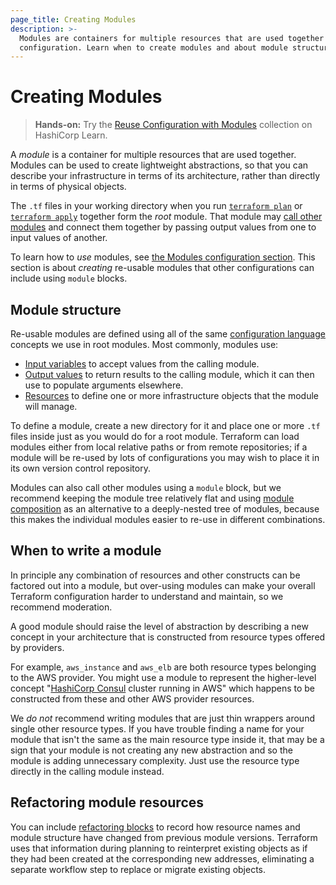 ```yaml
---
page_title: Creating Modules
description: >-
  Modules are containers for multiple resources that are used together in a
  configuration. Learn when to create modules and about module structure.
---
```


# Creating Modules

> **Hands-on:** Try the [Reuse Configuration with Modules](https://learn.hashicorp.com/collections/terraform/modules?utm_source=WEBSITE&utm_medium=WEB_IO&utm_offer=ARTICLE_PAGE&utm_content=DOCS) collection on HashiCorp Learn.

A _module_ is a container for multiple resources that are used together.
Modules can be used to create lightweight abstractions, so that you can
describe your infrastructure in terms of its architecture, rather than
directly in terms of physical objects.

The `.tf` files in your working directory when you run [`terraform plan`](/cli/commands/plan)
or [`terraform apply`](/cli/commands/apply) together form the _root_
module. That module may [call other modules](/language/modules/syntax#calling-a-child-module)
and connect them together by passing output values from one to input values
of another.

To learn how to _use_ modules, see [the Modules configuration section](/language/modules).
This section is about _creating_ re-usable modules that other configurations
can include using `module` blocks.

## Module structure

Re-usable modules are defined using all of the same
[configuration language](/language) concepts we use in root modules.
Most commonly, modules use:

* [Input variables](/language/values/variables) to accept values from
  the calling module.
* [Output values](/language/values/outputs) to return results to the
  calling module, which it can then use to populate arguments elsewhere.
* [Resources](/language/resources) to define one or more
  infrastructure objects that the module will manage.

To define a module, create a new directory for it and place one or more `.tf`
files inside just as you would do for a root module. Terraform can load modules
either from local relative paths or from remote repositories; if a module will
be re-used by lots of configurations you may wish to place it in its own
version control repository.

Modules can also call other modules using a `module` block, but we recommend
keeping the module tree relatively flat and using [module composition](/language/modules/develop/composition)
as an alternative to a deeply-nested tree of modules, because this makes
the individual modules easier to re-use in different combinations.

## When to write a module

In principle any combination of resources and other constructs can be factored
out into a module, but over-using modules can make your overall Terraform
configuration harder to understand and maintain, so we recommend moderation.

A good module should raise the level of abstraction by describing a new concept
in your architecture that is constructed from resource types offered by
providers.

For example, `aws_instance` and `aws_elb` are both resource types belonging to
the AWS provider. You might use a module to represent the higher-level concept
"[HashiCorp Consul](https://www.consul.io/) cluster running in AWS" which
happens to be constructed from these and other AWS provider resources.

We _do not_ recommend writing modules that are just thin wrappers around single
other resource types. If you have trouble finding a name for your module that
isn't the same as the main resource type inside it, that may be a sign that
your module is not creating any new abstraction and so the module is
adding unnecessary complexity. Just use the resource type directly in the
calling module instead.

## Refactoring module resources

You can include [refactoring blocks](/language/modules/develop/refactoring) to record how resource
names and module structure have changed from previous module versions.
Terraform uses that information during planning to reinterpret existing objects
as if they had been created at the corresponding new addresses, eliminating a
separate workflow step to replace or migrate existing objects.
